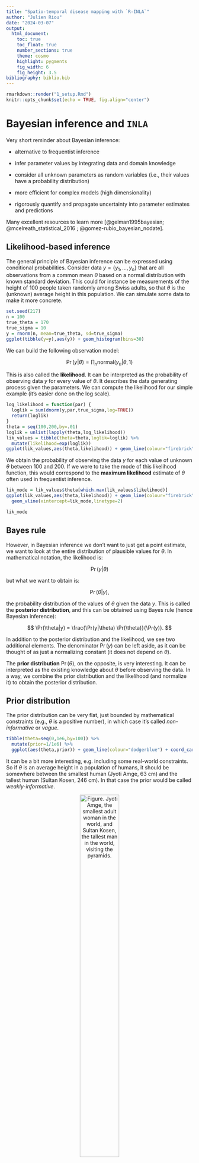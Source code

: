 ```yaml
---
title: "Spatio-temporal disease mapping with `R-INLA`"
author: "Julien Riou"
date: "2024-03-07"
output:
  html_document:
    toc: true
    toc_float: true
    number_sections: true
    theme: cosmo
    highlight: pygments
    fig_width: 6
    fig_height: 3.5
bibliography: biblio.bib
---
```


```r
rmarkdown::render("1_setup.Rmd")
knitr::opts_chunk$set(echo = TRUE, fig.align="center")
```

# Bayesian inference and `INLA`

Very short reminder about Bayesian inference:

-   alternative to frequentist inference

-   infer parameter values by integrating data and domain knowledge

-   consider all unknown parameters as random variables (i.e., their values have a probability distribution)

-   more efficient for complex models (high dimensionality)

-   rigorously quantify and propagate uncertainty into parameter estimates and predictions

Many excellent resources to learn more [@gelman1995bayesian; @mcelreath_statistical_2016 ; @gomez-rubio_bayesian_nodate].

## Likelihood-based inference

The general principle of Bayesian inference can be expressed using conditional probabilities.
Consider data $y = \{y_1,...,y_n\}$ that are all observations from a common mean $\theta$ based on a normal distribution with known standard deviation.
This could for instance be measurements of the height of 100 people taken randomly among Swiss adults, so that $\theta$ is the (unknown) average height in this population.
We can simulate some data to make it more concrete.

```r
set.seed(217)
n = 100
true_theta = 170
true_sigma = 10
y = rnorm(n, mean=true_theta, sd=true_sigma)
ggplot(tibble(y=y),aes(y)) + geom_histogram(bins=30)
```

We can build the following observation model:

$$\Pr(y|\theta) = \prod_n \text{normal}(y_n | \theta,1)$$

This is also called the **likelihood**.
It can be interpreted as the probability of observing data $y$ for every value of $\theta$.
It describes the data generating process given the parameters.
We can compute the likelihood for our simple example (it's easier done on the log scale).

```r
log_likelihood = function(par) { 
  loglik = sum(dnorm(y,par,true_sigma,log=TRUE))
  return(loglik)
}
theta = seq(100,200,by=.01)
loglik = unlist(lapply(theta,log_likelihood))
lik_values = tibble(theta=theta,loglik=loglik) %>% 
  mutate(likelihood=exp(loglik))
ggplot(lik_values,aes(theta,likelihood)) + geom_line(colour="firebrick")
```

We obtain the probability of observing the data $y$ for each value of unknown $\theta$ between 100 and 200.
If we were to take the mode of this likelihood function, this would correspond to the **maximum likelihood** estimate of $\theta$ often used in frequentist inference.

```r
lik_mode = lik_values$theta[which.max(lik_values$likelihood)]
ggplot(lik_values,aes(theta,likelihood)) + geom_line(colour="firebrick") + 
  geom_vline(xintercept=lik_mode,linetype=2)
```

```r
lik_mode
```

## Bayes rule

However, in Bayesian inference we don't want to just get a point estimate, we want to look at the entire distribution of plausible values for $\theta$.
In mathematical notation, the likelihood is:

$$
\Pr(y | \theta)
$$

but what we want to obtain is:

$$
\Pr(\theta | y),
$$

the probability distribution of the values of $\theta$ given the data $y$.
This is called the **posterior distribution**, and this can be obtained using Bayes rule (hence Bayesian inference):

$$
\Pr(\theta|y) = \frac{\Pr(y|\theta) \Pr(\theta)}{\Pr(y)}.
$$

In addition to the posterior distribution and the likelihood, we see two additional elements.
The denominator $\Pr(y)$ can be left aside, as it can be thought of as just a normalizing constant (it does not depend on $\theta$).

The **prior distribution** $\Pr(\theta)$, on the opposite, is very interesting.
It can be interpreted as the existing knowledge about $\theta$ before observing the data.
In a way, we combine the prior distribution and the likelihood (and normalize it) to obtain the posterior distribution.

## Prior distribution

The prior distribution can be very flat, just bounded by mathematical constraints (e.g., $\theta$ is a positive number), in which case it's called *non-informative* or *vague*.

```r
tibble(theta=seq(0,1e6,by=100)) %>% 
  mutate(prior=1/1e6) %>% 
  ggplot(aes(theta,prior)) + geom_line(colour="dodgerblue") + coord_cartesian(ylim=c(0,2/1e6))
```

It can be a bit more interesting, e.g. including some real-world constraints. So if $\theta$ is an average height in a population of humans, it should be somewhere between the smallest human (Jyoti Amge, 63 cm) and the tallest human (Sultan Kosen, 246 cm).
In that case the prior would be called *weakly-informative*.

<center>
![Figure. *Jyoti Amge, the smallest adult woman in the world, and Sultan Kosen, the tallest man in the world, visiting the pyramids.*](figures/heights.png){width=50%}
</center>

```r
bounds = c(63,246)
tibble(theta=seq(0,300,by=1)) %>% 
  mutate(prior=dnorm(theta,mean=mean(bounds),sd=diff(bounds)/(2*1.96))) %>% 
  ggplot(aes(theta,prior)) + geom_line(colour="dodgerblue")
```

The prior can also be the posterior from previous estimations of the same parameter, in which case, it can be designed as *informative*.
This idea is related to the concept of Bayesian updating, whereby additional data can be added sequentially to improve the estimation.

```r
previous_theta = 168
tibble(theta=seq(0,300,by=1)) %>% 
  mutate(prior=dnorm(theta,mean=previous_theta,sd=0.1)) %>% 
  ggplot(aes(theta,prior)) + geom_line(colour="dodgerblue")
```

Last, priors are sometimes chosen for practical reasons, because they make the computation of the posterior distribution simple (e.g. conjugate priors even make it closed-form) or easier (e.g. penalized complexity priors).

## Computing the posterior with MCMC

In most cases though the posterior distribution cannot be directly calculated (in particular because of $\Pr(y)$).
A common approach is to learn about the posterior distribution by drawing samples from it, which is often possible without knowing its exact expression.
This is the basis of **Monte Carlo** methods, that have applications in many areas.

<center>
![Figure. *Monte Carlo approach to determine the area of a lake using random artillery fire.*](figures/Montecarlo.png)
</center>

Markov chain Monte Carlo (MCMC) methods apply a similar principle to probability distributions.
MCMC algorithms explore the posterior distribution with samples, asymptotically approximating the unknown true distribution.
Several MCMC algorithms exist, with different implementations in `R` (e.g., `BUGS`,`Stan`, `JAGS`, `nimble`...).

<center>
![Figure. *A Metropolis-Hastings algorithms exploring a bivariate normal target distribution (https://chi-feng.github.io/mcmc-demo/app.html).*](figures/rwmh_binormal.png){width=50%}
</center>

We can apply MCMC to our simple example, for instance with package `brms` (that uses `Stan` under the hood). 
The installation of `brms` can be long, and it's not the main topic here, so there is no need to run the next chunk.

```r
if(FALSE) {
  library(brms)
  # with the weakly-informative prior based on the smallest and tallest humans
  weakly_informative_prior =  brms::set_prior("normal(154.5,47)", class="Intercept")
  mcmc_estimate_wif = brms::brm(y~1, 
                                family=gaussian(),
                                prior=weakly_informative_prior,
                                data=tibble(y=y))
  summary(mcmc_estimate_wif)
}
```

<center>
![](figures/brms_fit.png)
</center>

## Integrated Laplace approximation

MCMC is very effective but computationally intensive. 
`R-INLA` uses a different approach called *integrated nested Laplace approximation* [@rue2009approximate].
The approximation the posterior distribution, one parameter at a time, works for models that can be expressed as latent Gaussian Markov random fields (which cover many situations).

In practice, `R-INLA` is most useful for temporal, spatial and spatio-temporal models, but can be used in many situations.
The syntax is pretty similar to `lm` and `glm` in base `R`, that has also inspired many popular modelling packages (`lme4`, `brms`, `rstanarm`).
A difference of `R-INLA` is the focus on precision (inverse of variance) rather than variance or standard deviation.
Some basic tasks are also somewhat more difficult in `R-INLA`, like prediction.

```r
weakly_informative_prior = list(mean.intercept = 154.5, prec.intercept = 1/47^2)
inla_estimate_wif = inla(y~1,
                         family = "gaussian",
                         data = tibble(y=y),
                         control.fixed = weakly_informative_prior)
summary(inla_estimate_wif)
```

```r
inla_estimate_wif$marginals.fixed$`(Intercept)` %>% 
  as_tibble() %>% 
  ggplot(aes(x,y)) + 
  geom_line(colour="forestgreen") +
  geom_vline(xintercept=true_theta,colour="orange")
```

The posterior distribution can then be summarized, generally by its mean (`mean`) or median (`0.5quant`) and by its 2.5th and 97.5th percentiles (`0.025quant` and `0.975quant`) constituting the **95% credible interval**. 
Contrary to the 95% confidence interval in frequentist inference, the 95% credible interval has a direct and easy interpretation: there is a 95% probability that the parameter value lies within its bounds.
Other outputs such as `sd` and `mode` are less useful. 
The Kullback-Leibler divergence (`kld`) describes the difference between the Gaussian and the simplified or full Laplace approximations for each posterior (it should be close to 0).

There are also the model **hyperparameters**. In this case, there is only "precision for the Gaussian observations". 
This refers to `true_sigma`, but on the precision scale (precision is the inverse of the variance). 


```r
1/true_sigma^2
```

# References
